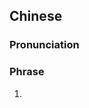 ==Chinese==
{{zh-forms}}

===Pronunciation===
{{zh-pron
|m=shēngkuài
|cat=ph
}}

===Phrase===
{{zh-phrase}}

# {{lb|zh|colloquial}} {{abbreviation of|{{zh-l|生日快樂}}|lang=zh}}